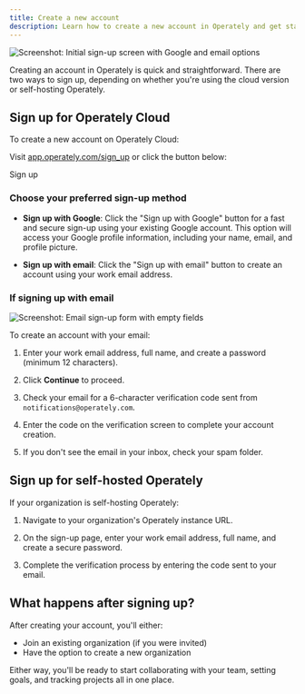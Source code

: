 ```yaml
---
title: Create a new account
description: Learn how to create a new account in Operately and get started with organizing your work.
---
```




<ImageEnhancer />

![Screenshot: Initial sign-up screen with Google and email options](./sign-up.png)

Creating an account in Operately is quick and straightforward. There are two ways to sign up, depending on whether you're using the cloud version or self-hosting Operately.

## Sign up for Operately Cloud

To create a new account on Operately Cloud:

Visit [app.operately.com/sign_up](https://app.operately.com/sign_up) or click the button below:

<LinkButton href="https://app.operately.com/sign_up">Sign up</LinkButton>

### Choose your preferred sign-up method

   - **Sign up with Google**: Click the "Sign up with Google" button for a fast and secure sign-up using your existing Google account. This option will access your Google profile information, including your name, email, and profile picture.

   - **Sign up with email**: Click the "Sign up with email" button to create an account using your work email address.

### If signing up with email

![Screenshot: Email sign-up form with empty fields](./email-sign-up-form.png)

To create an account with your email:

<Steps>

1. Enter your work email address, full name, and create a password (minimum 12 characters).

2. Click **Continue** to proceed.

3. Check your email for a 6-character verification code sent from `notifications@operately.com`.

4. Enter the code on the verification screen to complete your account creation.

5. If you don't see the email in your inbox, check your spam folder.

</Steps>

## Sign up for self-hosted Operately

If your organization is self-hosting Operately:

<Steps>

1. Navigate to your organization's Operately instance URL.

2. On the sign-up page, enter your work email address, full name, and create a secure password.

3. Complete the verification process by entering the code sent to your email.

</Steps>

## What happens after signing up?

After creating your account, you'll either:

- Join an existing organization (if you were invited)
- Have the option to create a new organization 

Either way, you'll be ready to start collaborating with your team, setting goals, and tracking projects all in one place.
